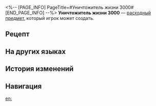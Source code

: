 <%-- [PAGE_INFO]
PageTitle=#Уничтожитель жизни 3000#
[END_PAGE_INFO] --%>
{{Расходный предмет Инфобокс
|id          = 403012
|Изображения = Предмет Уничтожитель жизни 3000.png
|Тип         = Расходные предметы силы атаки
|Редкость    = 4
|Эффект      = Восстанавливает 30% энергии всем союзникам. В следующем бою сила атаки повышается на 100 ед., а наносимый урон на 35%. В начале боя есть базовый шанс 10% получить статус Сильная реверберация на 1 ход.
|Описание    = Все знают, могущественное вместе становится ещё сильнее. Например, взять вкусное тофу бабушки Чэнь, вкусную «Усладу» и вкусное мисо Идзумо, а затем смешать... Ладно, плохой пример вышел, забудьте.
|Рецепт      = {{cx|Отсутствует источник}}
|Источник1   = [[Универсальная машина для синтеза]]
|Источник2   = 
|Источник3   = 
}}
{{Описание|''«Смертоносные орудия, опасные сами по себе, отныне объединены. Вам уже страшно?»''}}
'''Уничтожитель жизни 3000''' — [[расходный предмет]], который игрок может создать.

==Рецепт==
{{Рецепт
|Тип                                = Синтез
|Группа                             = Расходные предметы
|Модель порхающего меча             = 1
|Метёлка успокоения                 = 1
|Палка-чесалка                      = 1
|Усыпляющий молот                   = 1
|Самостоятельный деревянный манекен = 1
|Сортировка                         = Модель порхающего меча;Метёлка успокоения;Палка-чесалка;Усыпляющий молот;Самостоятельный деревянный манекен
}}

==На других языках==
{{На других языках
|en   = Take Your Life 3000
|zhs  = 要你命三千
|zht  = 要你命三千
|ja   = 超級武器覇王
|ko   = 살인 병기 3000
|es   = Dame tu vida 3000
|fr   = Destruction 3000
|ru   = Уничтожитель жизни 3000
|th   = Take Your Life 3000
|vi   = Đòi Mạng 3000
|de   = Nimmt dein Leben 3000
|id   = Take Your Life 3000
|pt   = Tira Vida 3000
}}

==История изменений==
{{История изменений|3.5}}

==Навигация==
{{Расходные предметы Навбокс}}

[[en:]]